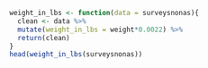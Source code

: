 ```r
weight_in_lbs <- function(data = surveysnonas){
  clean <- data %>% 
  mutate(weight_in_lbs = weight*0.0022) %>% 
  return(clean)
}
head(weight_in_lbs(surveysnonas))
```